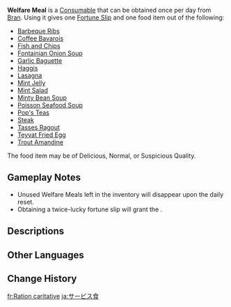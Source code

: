 {{Item Infobox
|id          = 120403
|image       = Item Welfare Meal.png
|type        = Consumables
|invCategory = Precious Items
|quality     = 1
|description = A Welfare Meal from the [[Coupon Cafeteria]]. As it's free, there's an element of surprise and risk.<br><br>Use to obtain a meal and a [[Fortune Slip (Fontaine)|Fortune Slip]].
|source1     = [[Bran]]
}}
'''Welfare Meal''' is a [[Consumable]] that can be obtained once per day from [[Bran]]. Using it gives one [[Fortune Slip (Fontaine)|Fortune Slip]] and one food item out of the following:

* [[Barbeque Ribs]]
* [[Coffee Bavarois]]
* [[Fish and Chips]]
* [[Fontainian Onion Soup]]
* [[Garlic Baguette]]
* [[Haggis]]
* [[Lasagna]]
* [[Mint Jelly]]
* [[Mint Salad]]
* [[Minty Bean Soup]]
* [[Poisson Seafood Soup]]
* [[Pop's Teas]]
* [[Steak]]
* [[Tasses Ragout]]
* [[Teyvat Fried Egg]]
* [[Trout Amandine]]

The food item may be of Delicious, Normal, or Suspicious Quality.

==Gameplay Notes==
* Unused Welfare Meals left in the inventory will disappear upon the daily reset.
* Obtaining a twice-lucky fortune slip will grant the {{Achievement|Thanks For Your Patronage!}}.

==Descriptions==
{{Description|A complimentary dish provided by the Coupon Cafeteria in the Fortress of Meropide. Normally, one person can receive one free meal full of surprises per day. This is the sole thing at the Fortress where full equality need not be bought with Coupons.|[[Map]] description}}

==Other Languages==
{{Other Languages
|en      = Welfare Meal
|zhs     = 福利餐
|zhs_rm  = 
|zht     = 福利餐
|zht_rm  = 
|zh_tl   = Welfare Meal
|ja      = サービス食
|ja_rm   = Saabisu Shoku
|ja_tl   = Service Meal
|ko      = 특별 메뉴
|ko_rm   = 
|ko_tl   = 
|es      = Comida de comedor
|es_tl   = Cafeteria Meal
|fr      = Ration caritative
|fr_tl   = Charity Ration
|ru      = Бесплатное питание
|ru_tl   = Free Food
|th      = อาหารสวัสดิการ
|th_rm   = 
|th_tl   = 
|vi      = Suất Ăn Phúc Lợi
|vi_tl   = 
|de      = Wohlfahrtsmahlzeit
|de_tl   = Welfare Meal
|id      = Makanan Gratis
|id_tl   = Free Food
|pt      = Refeição Social
|pt_tl   = 
|tr      = Yemek Yardımı
|tr_tl   = 
|it      = Pasti assistenziali
|it_tl   = 
}}

==Change History==
{{Change History|4.1}}

[[fr:Ration caritative]]
[[ja:サービス食]]